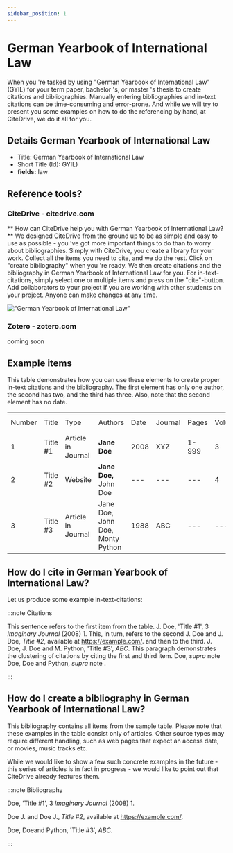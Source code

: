 ```yaml
---
sidebar_position: 1
---
```


# German Yearbook of International Law

When you 're tasked by using "German Yearbook of International Law" (GYIL) for your term paper, bachelor 's, or master 's thesis to create citations and bibliographies.
Manually entering bibliographies and in-text citations can be time-consuming and error-prone. And while we will try to present you some examples on how to do the referencing by hand, at CiteDrive, we do it all for you.

## Details  German Yearbook of International Law
* Title: German Yearbook of International Law
* Short Title (Id): GYIL)
* **fields:** law

## Reference tools?
### CiteDrive - citedrive.com
** How can CiteDrive help you with German Yearbook of International Law? **
We designed CiteDrive from the ground up to be as simple and easy to use as possible - you 've got more important things to do than to worry about bibliographies. Simply with CiteDrive, you create a library for your work. Collect all the items you need to cite, and we do the rest. Click on "create bibliography" when you 're ready. We then create citations and the bibliography in German Yearbook of International Law for you. For in-text-citations, simply select one or multiple items and press on the "cite"-button. Add collaborators to your project if you are working with other students on your project. Anyone can make changes at any time.


!["German Yearbook of International Law"](images/german-yearbook-of-international-law.svg "Choose German Yearbook of International Law in the CiteDrive App")

### Zotero - zotero.com

coming soon

## Example items

This table demonstrates how you can use these elements to create proper in-text citations and the bibliography. The first element has only one author, the second has two, and the third has three. Also, note that the second element has no date.


<table>
  <tr>
   <td>Number
   </td>
   <td>Title
   </td>
   <td>Type
   </td>
   <td>Authors
   </td>
   <td>Date
   </td>
   <td>Journal
   </td>
   <td>Pages
   </td>
   <td>Volume
   </td>
   <td>Issue
   </td>
   <td>Access Date
   </td>
  </tr>
  <tr>
   <td>1
   </td>
   <td>Title #1
   </td>
   <td>Article in Journal
   </td>
   <td><strong>Jane Doe</strong>
   </td>
   <td>2008
   </td>
   <td>XYZ
   </td>
   <td>1-999
   </td>
   <td>3
   </td>
   <td>2
   </td>
   <td>--
   </td>
  </tr>
  <tr>
   <td>
2
   </td>
   <td>Title #2
   </td>
   <td>Website
   </td>
   <td><strong>Jane Doe, </strong>John Doe
   </td>
   <td>---
   </td>
   <td>---
   </td>
   <td>---
   </td>
   <td>4
   </td>
   <td>---
   </td>
   <td>2020-05-01
   </td>
  </tr>
  <tr>
   <td>3
   </td>
   <td>Title #3
   </td>
   <td>Article in Journal
   </td>
   <td>Jane Doe, John Doe, Monty Python
   </td>
   <td>1988
   </td>
   <td>ABC
   </td>
   <td>---
   </td>
   <td>---
   </td>
   <td>16
   </td>
   <td>---
   </td>
  </tr>
</table>



## How do I cite in  German Yearbook of International Law?

Let us produce some example in-text-citations:

:::note Citations


This sentence refers to the first item from the table. J. Doe,  'Title #1',  3 <i>Imaginary Journal</i> (2008) 1. This, in turn, refers to the second J. Doe and J. Doe, <i>Title #2</i>, available at https://example.com/.
and then to the third.  J. Doe, J. Doe and M. Python,  'Title #3',  <i>ABC</i>.
This paragraph demonstrates the clustering of citations by citing the first and third item. Doe, <i>supra</i> note Doe, Doe and Python, <i>supra</i> note .

:::

## How do I create a bibliography in German Yearbook of International Law?

This bibliography contains all items from the sample table. Please note that these examples in the table consist only of articles. Other source types may require different handling, such as web pages that expect an access date, or movies, music tracks etc.

While we would like to show a few such concrete examples in the future - this series of articles is in fact in progress - we would like to point out that CiteDrive already features them.

:::note Bibliography

Doe,  'Title #1',  3 <i>Imaginary Journal</i> (2008) 1.

Doe J. and Doe J., <i>Title #2</i>, available at https://example.com/.

Doe, Doeand Python,  'Title #3',  <i>ABC</i>.



:::


        